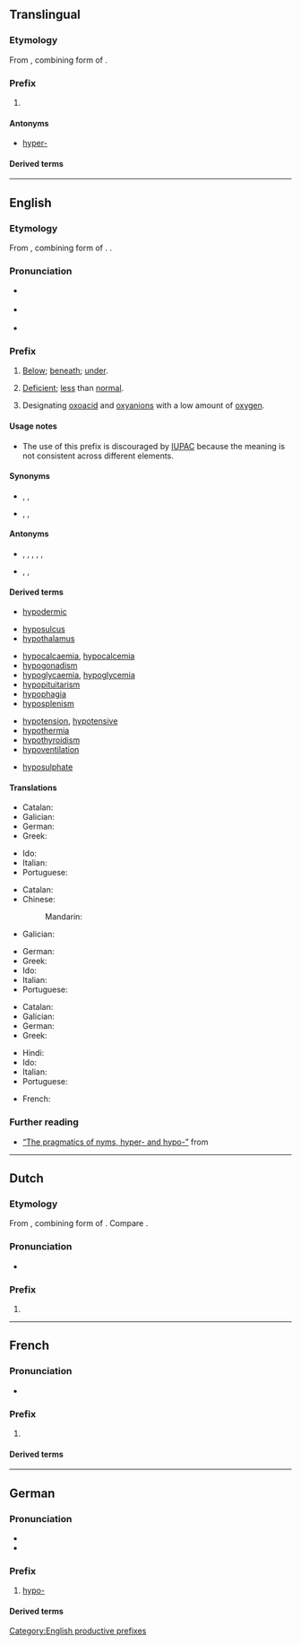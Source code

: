 {{also|hypo|hypo.}}
==Translingual==

===Etymology===
From {{der|mul|grc|ὑπο-}}, combining form of {{m|grc|ὑπό||under}}.

===Prefix===
{{head|mul|prefix}}

# {{l|en|hypo-}}

====Antonyms====
* [[hyper-#Translingual|hyper-]]

====Derived terms====
{{prefixsee|mul|hypo-}}

----

==English==

===Etymology===
From {{der|en|grc|ὑπο-}}, combining form of {{m|grc|ὑπό||under}}. {{doublet|en|sub-}}.

===Pronunciation===
* {{a|RP}} {{IPA|en|/ˈhaɪpəʊ/}}
* {{a|GA}} {{IPA|en|/ˈhaɪpoʊ/}}
* {{rhymes|en|aɪpəʊ|s=2}}

===Prefix===
{{en-prefix}}

# {{lb|en|anatomy}} [[below|Below]]; [[beneath]]; [[under]].
#: {{syn|en|sub-|q1=Latinate}}
# {{lb|en|medicine}} [[deficient|Deficient]]; [[less]] than [[normal]].
#: {{syn|en|sub-|q1=Latinate}}
#: {{ant|en|hyper-}}
# {{lb|en|chemistry}} Designating [[oxoacid]] and [[oxyanion]]s with a low amount of [[oxygen]].
#: {{ant|en|per-}}

====Usage notes====
* {{sense|chemistry}} The use of this prefix is discouraged by [[IUPAC]] because the meaning is not consistent across different elements.

====Synonyms====
* {{sense|below}} {{l|en|under-}}, {{l|en|sub-}}, {{l|en|infra-}}
* {{sense|deficient}} {{l|en|under-}}, {{l|en|dys-}}, {{l|en|mal-}}

====Antonyms====
* {{sense|below}} {{l|en|on-}}, {{l|en|en-}}, {{l|en|epi-}}, {{l|en|super-}}, {{l|en|supra-}}, {{l|en|sur-}}
* {{sense|deficient}} {{l|en|over-}}, {{l|en|hyper-}}, {{l|en|ultra-}}

====Derived terms====
{{prefixsee|en}}
{{rel-top|Terms derived from the ''hypo-'' prefix in the anatomical sense}}
* [[hypodermic]]
{{rel-mid}}
* [[hyposulcus]]
* [[hypothalamus]]
{{rel-bottom}}
{{rel-top|Terms derived from the ''hypo-'' prefix in the medical sense}}
* [[hypocalcaemia]], [[hypocalcemia]]
* [[hypogonadism]]
* [[hypoglycaemia]], [[hypoglycemia]]
* [[hypopituitarism]]
* [[hypophagia]]
* [[hyposplenism]]
{{rel-mid}}
* [[hypotension]], [[hypotensive]]
* [[hypothermia]]
* [[hypothyroidism]]
* [[hypoventilation]]
{{rel-bottom}}
{{rel-top|Terms derived from the ''hypo-'' prefix in the chemical sense}}
* [[hyposulphate]]
{{rel-mid}}
{{rel-bottom}}

====Translations====
{{trans-top|Anatomical sense}}
* Catalan: {{t+|ca|hipo-}}
* Galician: {{t+|gl|hipo-}}
* German: {{t+|de|hypo-}}
* Greek: {{t+|el|υπο-}}
{{trans-mid}}
* Ido: {{t|io|hipo-}}
* Italian: {{t+|it|ipo-}}
* Portuguese: {{t|pt|hipo-}}
{{trans-bottom}}

{{trans-top|Medical sense}}
* Catalan: {{t+|ca|hipo-}}
* Chinese:
*: Mandarin: {{t+|cmn|低|tr=dī}}
* Galician: {{t+|gl|hipo-}}
{{trans-mid}}
* German: {{t+|de|hypo-}}
* Greek: {{t+|el|υπο-}}
* Ido: {{t|io|hipo-}}
* Italian: {{t+|it|ipo-}}
* Portuguese: {{t|pt|hipo-}}
{{trans-bottom}}

{{trans-top|Chemical sense}}
* Catalan: {{t+|ca|hipo-}}
* Galician: {{t+|gl|hipo-}}
* German: {{t+|de|hypo-}}
* Greek: {{t+|el|υπο-}}
{{trans-mid}}
* Hindi: {{t|hi|उन-}}
* Ido: {{t|io|hipo-}}
* Italian: {{t+|it|ipo-}}
* Portuguese: {{t|pt|hipo-}}
{{trans-bottom}}

{{checktrans-top}}
* French: {{t+check|fr|hypo-}}
{{trans-mid}}
{{trans-bottom}}

===Further reading===
* [https://languagelog.ldc.upenn.edu/nll/?p=51908 “The pragmatics of nyms, hyper- and hypo-”] from {{w|Language Log}}

[[Category:English productive prefixes]]

----

==Dutch==

===Etymology===
From {{der|nl|grc|ὑπο-}}, combining form of {{m|grc|ὑπό||under}}. Compare {{m|nl|sub-}}.

===Pronunciation===
* {{audio|nl|Nl-hypo-.ogg|Audio}}

===Prefix===
{{head|nl|prefix}}

# {{l|en|hypo-}}

{{prefixsee|nl}}

----

==French==

===Pronunciation===
* {{fr-muteh}} {{fr-IPA|+|hypŏ}}

===Prefix===
{{fr-prefix}}

# {{l|en|hypo-}}

====Derived terms====
{{prefixsee|fr}}

----

==German==

===Pronunciation===
* {{IPA|de|/ˈhypo/}}
* {{audio|de|De-hypo-.ogg|Audio}}

===Prefix===
{{de-pref}}

# [[#English|hypo-]]

====Derived terms====
{{prefixsee|de}}